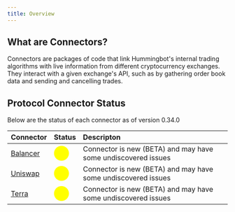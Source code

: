```yaml
---
title: Overview
---
```


## What are Connectors?

Connectors are packages of code that link Hummingbot's internal trading algorithms with live information from different cryptocurrency exchanges. They interact with a given exchange's API, such as by gathering order book data and sending and cancelling trades.

## Protocol Connector Status

Below are the status of each connector as of version 0.34.0

|                    Connector              |                       Status                         | Descripton |
| :---------------------------------------- | :-------------------------------------------------   | :-------   |
| [Balancer](/protocol-connectors/balancer) | <span style="color:yellow; font-size:25px">⬤</span> | Connector is new (BETA) and may have some undiscovered issues
| [Uniswap](/protocol-connectors/uniswap)   | <span style="color:yellow; font-size:25px">⬤</span> | Connector is new (BETA) and may have some undiscovered issues
| [Terra](/protocol-connectors/terra)       | <span style="color:yellow; font-size:25px">⬤</span> | Connector is new (BETA) and may have some undiscovered issues